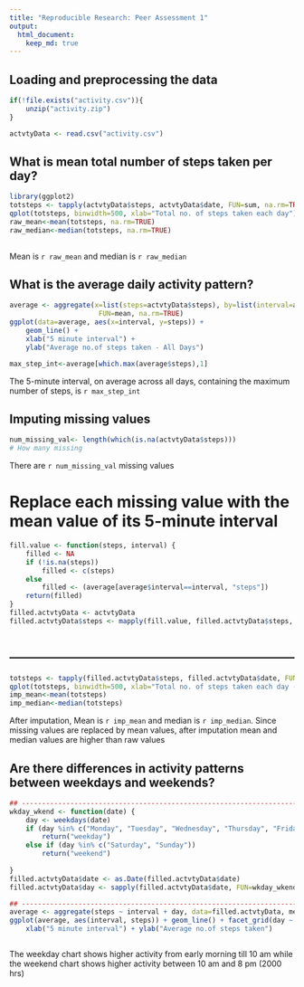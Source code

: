 ```yaml
---
title: "Reproducible Research: Peer Assessment 1"
output: 
  html_document:
    keep_md: true
---
```



## Loading and preprocessing the data

```r
if(!file.exists("activity.csv")){
    unzip("activity.zip")
}

actvtyData <- read.csv("activity.csv")

```


## What is mean total number of steps taken per day?
```r
library(ggplot2)
totsteps <- tapply(actvtyData$steps, actvtyData$date, FUN=sum, na.rm=TRUE)
qplot(totsteps, binwidth=500, xlab="Total no. of steps taken each day")
raw_mean<-mean(totsteps, na.rm=TRUE)
raw_median<-median(totsteps, na.rm=TRUE)
  

```
Mean is `r raw_mean` and median is `r raw_median`

## What is the average daily activity pattern?

```r
average <- aggregate(x=list(steps=actvtyData$steps), by=list(interval=actvtyData$interval),
                      FUN=mean, na.rm=TRUE)
ggplot(data=average, aes(x=interval, y=steps)) +
    geom_line() +
    xlab("5 minute interval") +
    ylab("Average no.of steps taken - All Days")

max_step_int<-average[which.max(average$steps),1]


```
The  5-minute interval, on average across all days, containing the maximum number of steps, is `r max_step_int`


## Imputing missing values
```r

num_missing_val<- length(which(is.na(actvtyData$steps)))
# How many missing

```
There are `r num_missing_val` missing values



# Replace each missing value with the mean value of its 5-minute interval
```r
fill.value <- function(steps, interval) {
    filled <- NA
    if (!is.na(steps))
        filled <- c(steps)
    else
        filled <- (average[average$interval==interval, "steps"])
    return(filled)
}
filled.actvtyData <- actvtyData
filled.actvtyData$steps <- mapply(fill.value, filled.actvtyData$steps, filled.actvtyData$interval)



```

## ------------------------------------------------------------------------
```r
totsteps <- tapply(filled.actvtyData$steps, filled.actvtyData$date, FUN=sum)
qplot(totsteps, binwidth=500, xlab="Total no. of steps taken each day - Imputed Missing Values")
imp_mean<-mean(totsteps)
imp_median<-median(totsteps)


```
After imputation, Mean is `r imp_mean` and median is `r imp_median`. Since missing values are replaced by mean values, after imputation mean and median values are higher than raw values

## Are there differences in activity patterns between weekdays and weekends?

```r
## ------------------------------------------------------------------------
wkday_wkend <- function(date) {
    day <- weekdays(date)
    if (day %in% c("Monday", "Tuesday", "Wednesday", "Thursday", "Friday"))
        return("weekday")
    else if (day %in% c("Saturday", "Sunday"))
        return("weekend")
    
}
filled.actvtyData$date <- as.Date(filled.actvtyData$date)
filled.actvtyData$day <- sapply(filled.actvtyData$date, FUN=wkday_wkend)

## ------------------------------------------------------------------------
average <- aggregate(steps ~ interval + day, data=filled.actvtyData, mean)
ggplot(average, aes(interval, steps)) + geom_line() + facet_grid(day ~ .) +
    xlab("5 minute interval") + ylab("Average no.of steps taken")



```


The weekday chart shows higher activity from early morning till 10 am while the weekend chart shows higher activity between 10 am and 8 pm (2000 hrs)
